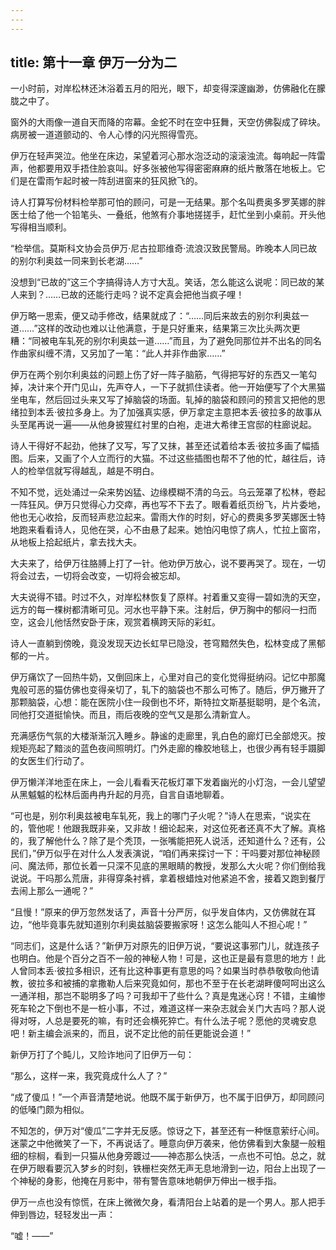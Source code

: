 ```yaml
---
---
---
```

title: 第十一章 伊万一分为二
---



一小时前，对岸松林还沐浴着五月的阳光，眼下，却变得深邃幽渺，仿佛融化在朦胧之中了。

窗外的大雨像一道自天而降的帘幕。金蛇不时在空中狂舞，天空仿佛裂成了碎块。病房被一道道颤动的、令人心悸的闪光照得雪亮。

伊万在轻声哭泣。他坐在床边，呆望着河心那水泡泛动的滚滚浊流。每响起一阵雷声，他都要用双手捂住脸哀叫。好多张被他写得密密麻麻的纸片散落在地板上。它们是在雷雨乍起时被一阵刮进窗来的狂风掀飞的。

诗人打算写份材料检举那可怕的顾问，可是一无结果。那个名叫费奥多罗芙娜的胖医士给了他一个铅笔头、一叠纸，他煞有介事地搓搓手，赶忙坐到小桌前。开头他写得相当顺利。

“检举信。莫斯科文协会员伊万·尼古拉耶维奇·流浪汉致民警局。昨晚本人同已故的别尔利奥兹一同来到长老湖……”

没想到“已故的”这三个字搞得诗人方寸大乱。笑话，怎么能这么说呢：同已故的某人来到？……已故的还能行走吗？说不定真会把他当疯子哩！

伊万略一思索，便又动手修改，结果就成了：“……同后来故去的别尔利奥兹一道……”这样的改动也难以让他满意，于是只好重来，结果第三次比头两次更糟：“同被电车轧死的别尔利奥兹一道……”而且，为了避免同那位并不出名的同名作曲家纠缠不清，又另加了一笔：“此人并非作曲家……”

伊万在两个别尔利奥兹的问题上伤了好一阵子脑筋，气得把写好的东西又一笔勾掉，决计来个开门见山，先声夺人，一下子就抓住读者。他一开始便写了个大黑猫坐电车，然后回过头来又写了掉脑袋的场面。轧掉的脑袋和顾问的预言又把他的思绪拉到本丢·彼拉多身上。为了加强真实感，伊万拿定主意把本丢·彼拉多的故事从头至尾再说一遍——从他身披猩红衬里的白袍，走进大希律王宫邸的柱廊说起。

诗人干得好不起劲，他抹了又写，写了又抹，甚至还试着给本丢·彼拉多画了幅插图。后来，又画了个人立而行的大猫。不过这些插图也帮不了他的忙，越往后，诗人的检举信就写得越乱，越是不明白。

不知不觉，远处涌过一朵来势凶猛、边缘模糊不清的乌云。乌云笼罩了松林，卷起一阵狂风。伊万只觉得心力交瘁，再也写不下去了。眼看着纸页纷飞，片片委地，他也无心收拾，反而轻声悲泣起来。雷雨大作的时刻，好心的费奥多罗芙娜医士特地跑来看看诗人，见他在哭，心不由悬了起来。她怕闪电惊了病人，忙拉上窗帘，从地板上拾起纸片，拿去找大夫。

大夫来了，给伊万往胳膊上打了一针。他劝伊万放心，说不要再哭了。现在，一切将会过去，一切将会改变，一切将会被忘却。

大夫说得不错。时过不久，对岸松林恢复了原样。衬着重又变得一碧如洗的天空，远方的每一棵树都清晰可见。河水也平静下来。注射后，伊万胸中的郁闷一扫而空，这会儿他恬然安卧于床，观赏着横跨天际的彩虹。

诗人一直躺到傍晚，竟没发现天边长虹早已隐没，苍穹黯然失色，松林变成了黑郁郁的一片。

伊万痛饮了一回热牛奶，又倒回床上，心里对自己的变化觉得挺纳闷。记忆中那魔鬼般可恶的猫仿佛也变得亲切了，轧下的脑袋也不那么可怖了。随后，伊万撇开了那颗脑袋，心想：能在医院小住一段倒也不坏，斯特拉文斯基挺聪明，是个名流，同他打交道挺愉快。而且，雨后夜晚的空气又是那么清新宜人。

充满感伤气氛的大楼渐渐沉入睡乡。静谧的走廊里，乳白色的廊灯已全部熄灭。按规矩亮起了黯淡的蓝色夜间照明灯。门外走廊的橡胶地毯上，也很少再有轻手蹑脚的女医生们行动了。

伊万懒洋洋地歪在床上，一会儿看看天花板灯罩下发着幽光的小灯泡，一会儿望望从黑魆魆的松林后面冉冉升起的月亮，自言自语地聊着。

“可也是，别尔利奥兹被电车轧死，我上的哪门子火呢？”诗人在思索，“说实在的，管他呢！他跟我既非亲，又非故！细论起来，对这位死者还真不大了解。真格的，我了解他什么？除了是个秃顶，一张嘴能把死人说活，还知道什么？还有，公民们，”伊万似乎在对什么人发表演说，“咱们再来探讨一下：干吗要对那位神秘顾问、魔法师，那位长着一只深不见底的黑眼睛的教授，发那么大火呢？你们倒给我说说。干吗那么荒唐，非得穿条衬裤，拿着根蜡烛对他紧追不舍，接着又跑到餐厅去闹上那么一通呢？”

“且慢！”原来的伊万忽然发话了，声音十分严厉，似乎发自体内，又仿佛就在耳边，“他毕竟事先就知道别尔利奥兹脑袋要搬家呀！这怎么能叫人不担心呢！”

“同志们，这是什么话？”新伊万对原先的旧伊万说，“要说这事邪门儿，就连孩子也明白。他是个百分之百不一般的神秘人物！可是，这也正是最有意思的地方！此人曾同本丢·彼拉多相识，还有比这种事更有意思的吗？如果当时恭恭敬敬向他请教，彼拉多和被捕的拿撒勒人后来究竟如何，那也不至于在长老湖畔傻呵呵出这么一通洋相，那岂不聪明多了吗？可我却干了些什么？真是鬼迷心窍！不错，主编惨死车轮之下倒也不是一桩小事，不过，难道这样一来杂志就会关门大吉吗？那人说得对呀，人总是要死的嘛，有时还会横死猝亡。有什么法子呢？愿他的灵魂安息吧！新主编会派来的，而且，说不定比他的前任更能说会道！”

新伊万打了个盹儿，又险诈地问了旧伊万一句：

“那么，这样一来，我究竟成什么人了？”

“成了傻瓜！”一个声音清楚地说。他既不属于新伊万，也不属于旧伊万，却同顾问的低嗓门颇为相似。

不知怎的，伊万对“傻瓜”二字并无反感。惊讶之下，甚至还有一种惬意萦纡心间。迷蒙之中他微笑了一下，不再说话了。睡意向伊万袭来，他仿佛看到大象腿一般粗细的棕榈，看到一只猫从他身旁踱过——神态那么快活，一点也不可怕。总之，就在伊万眼看要沉入梦乡的时刻，铁栅栏突然无声无息地滑到一边，阳台上出现了一个神秘的身影，他掩在月影中，带有警告意味地朝伊万伸出一根手指。

伊万一点也没有惊慌，在床上微微欠身，看清阳台上站着的是一个男人。那人把手伸到唇边，轻轻发出一声：

“嘘！——”